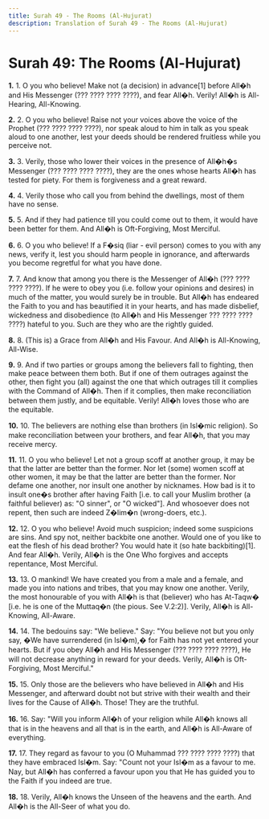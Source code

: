 ```yaml
---
title: Surah 49 - The Rooms (Al-Hujurat)
description: Translation of Surah 49 - The Rooms (Al-Hujurat)
---
```


# Surah 49: The Rooms (Al-Hujurat)

**1.** 1. O you who believe! Make not (a decision) in advance[1] before All�h and His Messenger (??? ???? ???? ????), and fear All�h. Verily! All�h is All-Hearing, All-Knowing.

**2.** 2. O you who believe! Raise not your voices above the voice of the Prophet (??? ???? ???? ????), nor speak aloud to him in talk as you speak aloud to one another, lest your deeds should be rendered fruitless while you perceive not.

**3.** 3. Verily, those who lower their voices in the presence of All�h�s Messenger (??? ???? ???? ????), they are the ones whose hearts All�h has tested for piety. For them is forgiveness and a great reward.

**4.** 4. Verily those who call you from behind the dwellings, most of them have no sense.

**5.** 5. And if they had patience till you could come out to them, it would have been better for them. And All�h is Oft-Forgiving, Most Merciful.

**6.** 6. O you who believe! If a F�siq (liar - evil person) comes to you with any news, verify it, lest you should harm people in ignorance, and afterwards you become regretful for what you have done.

**7.** 7. And know that among you there is the Messenger of All�h (??? ???? ???? ????). If he were to obey you (i.e. follow your opinions and desires) in much of the matter, you would surely be in trouble. But All�h has endeared the Faith to you and has beautified it in your hearts, and has made disbelief, wickedness and disobedience (to All�h and His Messenger ??? ???? ???? ????) hateful to you. Such are they who are the rightly guided.

**8.** 8. (This is) a Grace from All�h and His Favour. And All�h is All-Knowing, All-Wise.

**9.** 9. And if two parties or groups among the believers fall to fighting, then make peace between them both. But if one of them outrages against the other, then fight you (all) against the one that which outrages till it complies with the Command of All�h. Then if it complies, then make reconciliation between them justly, and be equitable. Verily! All�h loves those who are the equitable.

**10.** 10. The believers are nothing else than brothers (in Isl�mic religion). So make reconciliation between your brothers, and fear All�h, that you may receive mercy.

**11.** 11. O you who believe! Let not a group scoff at another group, it may be that the latter are better than the former. Nor let (some) women scoff at other women, it may be that the latter are better than the former. Nor defame one another, nor insult one another by nicknames. How bad is it to insult one�s brother after having Faith [i.e. to call your Muslim brother (a faithful believer) as: "O sinner", or "O wicked"]. And whosoever does not repent, then such are indeed Z�lim�n (wrong-doers, etc.).

**12.** 12. O you who believe! Avoid much suspicion; indeed some suspicions are sins. And spy not, neither backbite one another. Would one of you like to eat the flesh of his dead brother? You would hate it (so hate backbiting)[1]. And fear All�h. Verily, All�h is the One Who forgives and accepts repentance, Most Merciful.

**13.** 13. O mankind! We have created you from a male and a female, and made you into nations and tribes, that you may know one another. Verily, the most honourable of you with All�h is that (believer) who has At-Taqw� [i.e. he is one of the Muttaq�n (the pious. See V.2:2)]. Verily, All�h is All-Knowing, All-Aware.

**14.** 14. The bedouins say: "We believe." Say: "You believe not but you only say, �We have surrendered (in Isl�m),� for Faith has not yet entered your hearts. But if you obey All�h and His Messenger (??? ???? ???? ????), He will not decrease anything in reward for your deeds. Verily, All�h is Oft-Forgiving, Most Merciful."

**15.** 15. Only those are the believers who have believed in All�h and His Messenger, and afterward doubt not but strive with their wealth and their lives for the Cause of All�h. Those! They are the truthful.

**16.** 16. Say: "Will you inform All�h of your religion while All�h knows all that is in the heavens and all that is in the earth, and All�h is All-Aware of everything.

**17.** 17. They regard as favour to you (O Muhammad ??? ???? ???? ????) that they have embraced Isl�m. Say: "Count not your Isl�m as a favour to me. Nay, but All�h has conferred a favour upon you that He has guided you to the Faith if you indeed are true.

**18.** 18. Verily, All�h knows the Unseen of the heavens and the earth. And All�h is the All-Seer of what you do.

